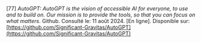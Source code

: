 \[77\]		*AutoGPT: AutoGPT is the vision of accessible AI for everyone, to use and to build on. Our mission is to provide the tools, so that you can focus on what matters*. Github. Consulté le: 11 août 2024\. \[En ligne\]. Disponible sur: [https://github.com/Significant-Gravitas/AutoGPT](https://github.com/Significant-Gravitas/AutoGPT)